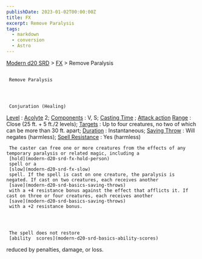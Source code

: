 ```yaml
---
publishDate: 2023-01-02T00:00:00Z
title: FX
excerpt: Remove Paralysis
tags:
  - markdown
  - conversion
  - Astro
---
```


[Modern d20 SRD](/#modernD20) >
[FX](modern-d20-srd-fx-index) > Remove Paralysis

##

     Remove Paralysis




     Conjuration (Healing)

[Level](modern-d20-srd-fx-level)
:
[Acolyte](modern-d20-srd-classes-advanced-acolyte)
2;
[Components](modern-d20-srd-fx-components)
: V, S;
[Casting Time](modern-d20-srd-fx-casting-time)
;
[Attack action](modern-d20-srd-combat-attack-actions)
[Range](modern-d20-srd-fx-range)
: Close (25 ft. + 5 ft./2 levels);
[Targets](modern-d20-srd-fx-target)
: Up to four creatures, no two of which can be more than 30 ft. apart;
[Duration](modern-d20-srd-fx-duration)
: Instantaneous;
[Saving Throw](modern-d20-srd-basics-saving-throws)
: Will negates (harmless);
[Spell Resistance](modern-d20-srd-special-abilities-spell-resistance)
: Yes (harmless)

     The caster can free one or more creatures from the effects of any temporary paralysis or related magic, including a
     [hold](modern-d20-srd-fx-hold-person)
     spell or a
     [slow](modern-d20-srd-fx-slow)
     spell. If the spell is cast on one creature, the paralysis is negated. If cast on two creatures, each receives another
     [save](modern-d20-srd-basics-saving-throws)
     with a +4 resistance bonus against the effect that afflicts it. If cast on three or four creatures, each receives another
     [save](modern-d20-srd-basics-saving-throws)
     with a +2 resistance bonus.




     The spell does not restore
     [ability  scores](modern-d20-srd-basics-ability-scores)
reduced by penalties, damage, or loss.
